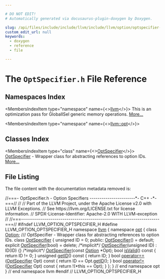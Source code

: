 ```yaml
---

# DO NOT EDIT!
# Automatically generated via docusaurus-plugin-doxygen by Doxygen.

slug: /api/files/include/include/llvm/include/llvm/option/optspecifier-h
custom_edit_url: null
keywords:
  - doxygen
  - reference
  - file

---
```





# The `OptSpecifier.h` File Reference

<DoxygenPage pluginConfig={pluginConfig}>



## Namespaces Index

<MembersIndex>

<MembersIndexItem
  type="namespace"
  name={<><a href="/docs/api/namespaces/llvm">llvm</a></>}>
This is an optimization pass for GlobalISel generic memory operations. <a href="/docs/api/namespaces/llvm/#details">More...</a>
</MembersIndexItem>

<MembersIndexItem
  type="namespace"
  name={<><a href="/docs/api/namespaces/llvm/opt">llvm::opt</a></>}>
</MembersIndexItem>

</MembersIndex>

## Classes Index

<MembersIndex>

<MembersIndexItem
  type="class"
  name={<><a href="/docs/api/classes/llvm/opt/optspecifier">OptSpecifier</a></>}>
<a href="/docs/api/classes/llvm/opt/optspecifier">OptSpecifier</a> - Wrapper class for abstracting references to option IDs. <a href="/docs/api/classes/llvm/opt/optspecifier/#details">More...</a>
</MembersIndexItem>

</MembersIndex>


## File Listing

The file content with the documentation metadata removed is:

<ProgramListing>

<Link id="l00001" /><CodeLine lineNumber="1"><span class="doxyHighlightComment">//===- OptSpecifier.h - Option Specifiers -----------------------&#42;- C++ -&#42;-===//</span></CodeLine>
<Link id="l00002" /><CodeLine lineNumber="2"><span class="doxyHighlightComment">//</span></CodeLine>
<Link id="l00003" /><CodeLine lineNumber="3"><span class="doxyHighlightComment">// Part of the LLVM Project, under the Apache License v2.0 with LLVM Exceptions.</span></CodeLine>
<Link id="l00004" /><CodeLine lineNumber="4"><span class="doxyHighlightComment">// See https://llvm.org/LICENSE.txt for license information.</span></CodeLine>
<Link id="l00005" /><CodeLine lineNumber="5"><span class="doxyHighlightComment">// SPDX-License-Identifier: Apache-2.0 WITH LLVM-exception</span></CodeLine>
<Link id="l00006" /><CodeLine lineNumber="6"><span class="doxyHighlightComment">//</span></CodeLine>
<Link id="l00007" /><CodeLine lineNumber="7"><span class="doxyHighlightComment">//===----------------------------------------------------------------------===//</span></CodeLine>
<Link id="l00008" /><CodeLine lineNumber="8"></CodeLine>
<Link id="l00009" /><CodeLine lineNumber="9"><span class="doxyHighlightPreprocessor">#ifndef LLVM&#95;OPTION&#95;OPTSPECIFIER&#95;H</span></CodeLine>
<Link id="l00010" /><CodeLine lineNumber="10"><span class="doxyHighlightPreprocessor">#define LLVM&#95;OPTION&#95;OPTSPECIFIER&#95;H</span></CodeLine>
<Link id="l00011" /><CodeLine lineNumber="11"></CodeLine>
<Link id="l00012" /><CodeLine lineNumber="12"><span class="doxyHighlightKeyword">namespace </span><span class="doxyHighlight"><a href="/docs/api/namespaces/llvm">llvm</a> &#123;</span></CodeLine>
<Link id="l00013" /><CodeLine lineNumber="13"><span class="doxyHighlightKeyword">namespace </span><span class="doxyHighlight"><a href="/docs/api/namespaces/llvm/opt">opt</a> &#123;</span></CodeLine>
<Link id="l00014" /><CodeLine lineNumber="14"></CodeLine>
<Link id="l00015" /><CodeLine lineNumber="15"><span class="doxyHighlightKeyword">class </span><span class="doxyHighlight"><a href="/docs/api/classes/llvm/opt/option">Option</a>;</span></CodeLine>
<Link id="l00016" /><CodeLine lineNumber="16"></CodeLine>
<Link id="l00017" /><CodeLine lineNumber="17"><span class="doxyHighlightComment">/// OptSpecifier - Wrapper class for abstracting references to option IDs.</span></CodeLine>
<Link id="l00018" /><CodeLine lineNumber="18" lineLink="/docs/api/classes/llvm/opt/optspecifier"><span class="doxyHighlightKeyword">class </span><span class="doxyHighlight"><a href="/docs/api/classes/llvm/opt/optspecifier/#a430f4580721c97c58734f79d0a9bd0b6">OptSpecifier</a> &#123;</span></CodeLine>
<Link id="l00019" /><CodeLine lineNumber="19"><span class="doxyHighlight">  </span><span class="doxyHighlightKeywordType">unsigned</span><span class="doxyHighlight"> ID = 0;</span></CodeLine>
<Link id="l00020" /><CodeLine lineNumber="20"></CodeLine>
<Link id="l00021" /><CodeLine lineNumber="21"><span class="doxyHighlightKeyword">public</span><span class="doxyHighlight">:</span></CodeLine>
<Link id="l00022" /><CodeLine lineNumber="22" lineLink="/docs/api/classes/llvm/opt/optspecifier/#a430f4580721c97c58734f79d0a9bd0b6"><span class="doxyHighlight">  <a href="/docs/api/classes/llvm/opt/optspecifier/#a430f4580721c97c58734f79d0a9bd0b6">OptSpecifier</a>() = </span><span class="doxyHighlightKeywordFlow">default</span><span class="doxyHighlight">;</span></CodeLine>
<Link id="l00023" /><CodeLine lineNumber="23" lineLink="/docs/api/classes/llvm/opt/optspecifier/#ac12a4ca5a7315813c531c8d7638f62d2"><span class="doxyHighlight">  </span><span class="doxyHighlightKeyword">explicit</span><span class="doxyHighlight"> <a href="/docs/api/classes/llvm/opt/optspecifier/#ac12a4ca5a7315813c531c8d7638f62d2">OptSpecifier</a>(</span><span class="doxyHighlightKeywordType">bool</span><span class="doxyHighlight">) = </span><span class="doxyHighlightKeyword">delete</span><span class="doxyHighlight">;</span></CodeLine>
<Link id="l00024" /><CodeLine lineNumber="24" lineLink="/docs/api/classes/llvm/opt/optspecifier/#aaa853b07808ccb688576061cb5a44756"><span class="doxyHighlight">  </span><span class="doxyHighlightComment">/&#42;implicit&#42;/</span><span class="doxyHighlight"> <a href="/docs/api/classes/llvm/opt/optspecifier/#aaa853b07808ccb688576061cb5a44756">OptSpecifier</a>(</span><span class="doxyHighlightKeywordType">unsigned</span><span class="doxyHighlight"> ID) : ID(ID) &#123;&#125;</span></CodeLine>
<Link id="l00025" /><CodeLine lineNumber="25"><span class="doxyHighlight">  </span><span class="doxyHighlightComment">/&#42;implicit&#42;/</span><span class="doxyHighlight"> <a href="/docs/api/classes/llvm/opt/optspecifier/#a430f4580721c97c58734f79d0a9bd0b6">OptSpecifier</a>(</span><span class="doxyHighlightKeyword">const</span><span class="doxyHighlight"> <a href="/docs/api/classes/llvm/opt/option">Option</a> &#42;Opt);</span></CodeLine>
<Link id="l00026" /><CodeLine lineNumber="26"></CodeLine>
<Link id="l00027" /><CodeLine lineNumber="27" lineLink="/docs/api/classes/llvm/opt/optspecifier/#af0576dabe32560c0867667f9c68391a0"><span class="doxyHighlight">  </span><span class="doxyHighlightKeywordType">bool</span><span class="doxyHighlight"> <a href="/docs/api/classes/llvm/opt/optspecifier/#af0576dabe32560c0867667f9c68391a0">isValid</a>()</span><span class="doxyHighlightKeyword"> const </span><span class="doxyHighlight">&#123; </span><span class="doxyHighlightKeywordFlow">return</span><span class="doxyHighlight"> ID != 0; &#125;</span></CodeLine>
<Link id="l00028" /><CodeLine lineNumber="28"></CodeLine>
<Link id="l00029" /><CodeLine lineNumber="29" lineLink="/docs/api/classes/llvm/opt/optspecifier/#af3dfa747aaff5143476f4840de4df433"><span class="doxyHighlight">  </span><span class="doxyHighlightKeywordType">unsigned</span><span class="doxyHighlight"> <a href="/docs/api/classes/llvm/opt/optspecifier/#af3dfa747aaff5143476f4840de4df433">getID</a>()</span><span class="doxyHighlightKeyword"> const </span><span class="doxyHighlight">&#123; </span><span class="doxyHighlightKeywordFlow">return</span><span class="doxyHighlight"> ID; &#125;</span></CodeLine>
<Link id="l00030" /><CodeLine lineNumber="30"></CodeLine>
<Link id="l00031" /><CodeLine lineNumber="31" lineLink="/docs/api/classes/llvm/opt/optspecifier/#a7bd90d42d91448609d21f91d7d2d2846"><span class="doxyHighlight">  </span><span class="doxyHighlightKeywordType">bool</span><span class="doxyHighlight"> <a href="/docs/api/classes/llvm/opt/optspecifier/#a7bd90d42d91448609d21f91d7d2d2846">operator==</a>(<a href="/docs/api/classes/llvm/opt/optspecifier/#a430f4580721c97c58734f79d0a9bd0b6">OptSpecifier</a> Opt)</span><span class="doxyHighlightKeyword"> const </span><span class="doxyHighlight">&#123; </span><span class="doxyHighlightKeywordFlow">return</span><span class="doxyHighlight"> ID == Opt.<a href="/docs/api/classes/llvm/opt/optspecifier/#af3dfa747aaff5143476f4840de4df433">getID</a>(); &#125;</span></CodeLine>
<Link id="l00032" /><CodeLine lineNumber="32" lineLink="/docs/api/classes/llvm/opt/optspecifier/#a992dbbaef784319c3357c906f1128cbb"><span class="doxyHighlight">  </span><span class="doxyHighlightKeywordType">bool</span><span class="doxyHighlight"> <a href="/docs/api/classes/llvm/opt/optspecifier/#a992dbbaef784319c3357c906f1128cbb">operator!=</a>(<a href="/docs/api/classes/llvm/opt/optspecifier/#a430f4580721c97c58734f79d0a9bd0b6">OptSpecifier</a> Opt)</span><span class="doxyHighlightKeyword"> const </span><span class="doxyHighlight">&#123; </span><span class="doxyHighlightKeywordFlow">return</span><span class="doxyHighlight"> !(&#42;</span><span class="doxyHighlightKeyword">this</span><span class="doxyHighlight"> == Opt); &#125;</span></CodeLine>
<Link id="l00033" /><CodeLine lineNumber="33"><span class="doxyHighlight">&#125;;</span></CodeLine>
<Link id="l00034" /><CodeLine lineNumber="34"></CodeLine>
<Link id="l00035" /><CodeLine lineNumber="35"><span class="doxyHighlight">&#125; </span><span class="doxyHighlightComment">// end namespace opt</span></CodeLine>
<Link id="l00036" /><CodeLine lineNumber="36"><span class="doxyHighlight">&#125; </span><span class="doxyHighlightComment">// end namespace llvm</span></CodeLine>
<Link id="l00037" /><CodeLine lineNumber="37"></CodeLine>
<Link id="l00038" /><CodeLine lineNumber="38"><span class="doxyHighlightPreprocessor">#endif </span><span class="doxyHighlightComment">// LLVM&#95;OPTION&#95;OPTSPECIFIER&#95;H</span></CodeLine>

</ProgramListing>


</DoxygenPage>

